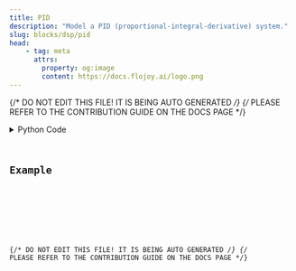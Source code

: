 ```yaml
---
title: PID
description: "Model a PID (proportional-integral-derivative) system."
slug: blocks/dsp/pid
head:
    - tag: meta
      attrs:
        property: og:image
        content: https://docs.flojoy.ai/logo.png
---
```


{/* DO NOT EDIT THIS FILE! IT IS BEING AUTO GENERATED */}
{/* PLEASE REFER TO THE CONTRIBUTION GUIDE ON THE DOCS PAGE */}


<DownloadStudioBanner />
<PythonDocsDisplay docstring={block_data["docstring"]} />
<details>
<summary>Python Code</summary>



<Code code={pythonCode} lang="py" wrap theme="dracula" />

[Find this Flojoy Block on GitHub](https://github.com/flojoy-ai/blocks/blob/main/blocks/DSP/PID/PID.py)

</details>

## Example


<GetHelpWidget />


<AppDisplay app={app} blockName="PID" client:visible />


<Example />

{/* DO NOT EDIT THIS FILE! IT IS BEING AUTO GENERATED */}
{/* PLEASE REFER TO THE CONTRIBUTION GUIDE ON THE DOCS PAGE */}
